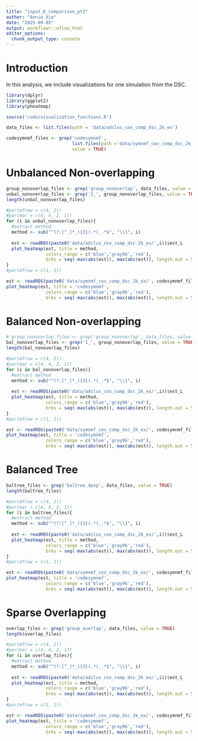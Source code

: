 ```yaml
---
title: "input_K_comparison_pt2"
author: "Annie Xie"
date: "2025-09-05"
output: workflowr::wflow_html
editor_options:
  chunk_output_type: console
---
```


# Introduction
In this analysis, we include visualizations for one simulation from the DSC.

```r
library(dplyr)
library(ggplot2)
library(pheatmap)
```

```r
source('code/visualization_functions.R')
```

```r
data_files <- list.files(path = 'data/adclus_cov_comp_dsc_2k_ex')
```

```r
codesymnmf_files <- grep('codesymnmf', 
                         list.files(path ='data/symnmf_cov_comp_dsc_2k_ex'),
                         value = TRUE)
```

# Unbalanced Non-overlapping

```r
group_nonoverlap_files <- grep('group_nonoverlap', data_files, value = TRUE)
unbal_nonoverlap_files <- grep('2_', group_nonoverlap_files, value = TRUE)
length(unbal_nonoverlap_files)
```

```r
#par(mfrow = c(4, 2))
#par(mar = c(4, 4, 2, 1)) 
for (i in unbal_nonoverlap_files){
  #extract method
  method <- sub("^(?:[^_]*_){3}(.*)_.*$", "\\1", i)
  
  est <- readRDS(paste0('data/adclus_cov_comp_dsc_2k_ex/',i))$est_L
  plot_heatmap(est, title = method, 
               colors_range = c('blue','gray96','red'),
               brks = seq(-max(abs(est)), max(abs(est)), length.out = 50))
}
#par(mfrow = c(1, 1))
```

```r
est <- readRDS(paste0('data/symnmf_cov_comp_dsc_2k_ex/', codesymnmf_files[3]))$est_L
plot_heatmap(est, title = 'codesymnmf', 
               colors_range = c('blue','gray96','red'),
               brks = seq(-max(abs(est)), max(abs(est)), length.out = 50))
```

# Balanced Non-overlapping

```r
# group_nonoverlap_files <- grep('group_nonoverlap', data_files, value = TRUE)
bal_nonoverlap_files <- grep('1_', group_nonoverlap_files, value = TRUE)
length(bal_nonoverlap_files)
```

```r
#par(mfrow = c(4, 2))
#par(mar = c(4, 4, 2, 1)) 
for (i in bal_nonoverlap_files){
  #extract method
  method <- sub("^(?:[^_]*_){3}(.*)_.*$", "\\1", i)
  
  est <- readRDS(paste0('data/adclus_cov_comp_dsc_2k_ex/',i))$est_L
  plot_heatmap(est, title = method, 
               colors_range = c('blue','gray96','red'),
               brks = seq(-max(abs(est)), max(abs(est)), length.out = 50))
}
#par(mfrow = c(1, 1))
```

```r
est <- readRDS(paste0('data/symnmf_cov_comp_dsc_2k_ex/', codesymnmf_files[2]))$est_L
plot_heatmap(est, title = 'codesymnmf', 
               colors_range = c('blue','gray96','red'),
               brks = seq(-max(abs(est)), max(abs(est)), length.out = 50))
```

# Balanced Tree

```r
baltree_files <- grep('baltree_4pop', data_files, value = TRUE)
length(baltree_files)
```

```r
#par(mfrow = c(4, 2))
#par(mar = c(4, 4, 2, 1)) 
for (i in baltree_files){
  #extract method
  method <- sub("^(?:[^_]*_){3}(.*)_.*$", "\\1", i)
  
  est <- readRDS(paste0('data/adclus_cov_comp_dsc_2k_ex/',i))$est_L
  plot_heatmap(est, title = method, 
               colors_range = c('blue','gray96','red'),
               brks = seq(-max(abs(est)), max(abs(est)), length.out = 50))
}
#par(mfrow = c(1, 1))
```

```r
est <- readRDS(paste0('data/symnmf_cov_comp_dsc_2k_ex/', codesymnmf_files[1]))$est_L
plot_heatmap(est, title = 'codesymnmf', 
               colors_range = c('blue','gray96','red'),
               brks = seq(-max(abs(est)), max(abs(est)), length.out = 50))
```

# Sparse Overlapping

```r
overlap_files <- grep('group_overlap', data_files, value = TRUE)
length(overlap_files)
```

```r
#par(mfrow = c(4, 2))
#par(mar = c(4, 4, 2, 1)) 
for (i in overlap_files){
  #extract method
  method <- sub("^(?:[^_]*_){3}(.*)_.*$", "\\1", i)
  
  est <- readRDS(paste0('data/adclus_cov_comp_dsc_2k_ex/',i))$est_L
  plot_heatmap(est, title = method, 
               colors_range = c('blue','gray96','red'),
               brks = seq(-max(abs(est)), max(abs(est)), length.out = 50))
}
#par(mfrow = c(1, 1))
```

```r
est <- readRDS(paste0('data/symnmf_cov_comp_dsc_2k_ex/', codesymnmf_files[4]))$est_L
plot_heatmap(est, title = 'codesymnmf', 
               colors_range = c('blue','gray96','red'),
               brks = seq(-max(abs(est)), max(abs(est)), length.out = 50))
```
